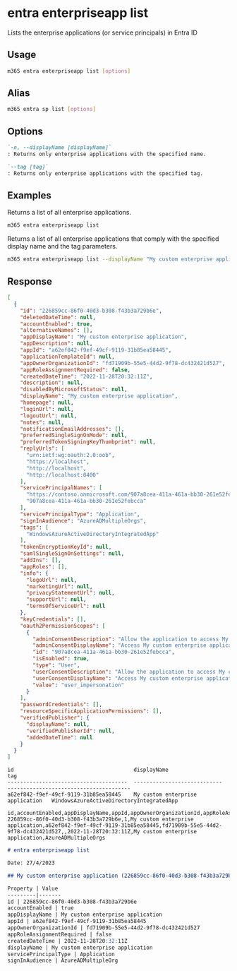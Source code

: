 
# entra enterpriseapp list

Lists the enterprise applications (or service principals) in Entra ID

## Usage

```sh
m365 entra enterpriseapp list [options]
```

## Alias

```sh
m365 entra sp list [options]
```

## Options

```md definition-list
`-n, --displayName [displayName]`
: Returns only enterprise applications with the specified name.

`--tag [tag]`
: Returns only enterprise applications with the specified tag.
```

<Global />

## Examples

Returns a list of all enterprise applications.

```sh
m365 entra enterpriseapp list
```

Returns a list of all enterprise applications that comply with the specified display name and the tag parameters.

```sh
m365 entra enterpriseapp list --displayName "My custom enterprise application" --tag "WindowsAzureActiveDirectoryIntegratedApp"
```

## Response

<Tabs>
  <TabItem value="JSON">

  ```json
  [
    {
      "id": "226859cc-86f0-40d3-b308-f43b3a729b6e",
      "deletedDateTime": null,
      "accountEnabled": true,
      "alternativeNames": [],
      "appDisplayName": "My custom enterprise application",
      "appDescription": null,
      "appId": "a62ef842-f9ef-49cf-9119-31b85ea58445",
      "applicationTemplateId": null,
      "appOwnerOrganizationId": "fd71909b-55e5-44d2-9f78-dc432421d527",
      "appRoleAssignmentRequired": false,
      "createdDateTime": "2022-11-28T20:32:11Z",
      "description": null,
      "disabledByMicrosoftStatus": null,
      "displayName": "My custom enterprise application",
      "homepage": null,
      "loginUrl": null,
      "logoutUrl": null,
      "notes": null,
      "notificationEmailAddresses": [],
      "preferredSingleSignOnMode": null,
      "preferredTokenSigningKeyThumbprint": null,
      "replyUrls": [
        "urn:ietf:wg:oauth:2.0:oob",
        "https://localhost",
        "http://localhost",
        "http://localhost:8400"
      ],
      "servicePrincipalNames": [
        "https://contoso.onmicrosoft.com/907a8cea-411a-461a-bb30-261e52febcca",
        "907a8cea-411a-461a-bb30-261e52febcca"
      ],
      "servicePrincipalType": "Application",
      "signInAudience": "AzureADMultipleOrgs",
      "tags": [
        "WindowsAzureActiveDirectoryIntegratedApp"
      ],
      "tokenEncryptionKeyId": null,
      "samlSingleSignOnSettings": null,
      "addIns": [],
      "appRoles": [],
      "info": {
        "logoUrl": null,
        "marketingUrl": null,
        "privacyStatementUrl": null,
        "supportUrl": null,
        "termsOfServiceUrl": null
      },
      "keyCredentials": [],
      "oauth2PermissionScopes": [
        {
          "adminConsentDescription": "Allow the application to access My custom enterprise application on behalf of the signed-in user.",
          "adminConsentDisplayName": "Access My custom enterprise application",
          "id": "907a8cea-411a-461a-bb30-261e52febcca",
          "isEnabled": true,
          "type": "User",
          "userConsentDescription": "Allow the application to access My custom enterprise application on your behalf.",
          "userConsentDisplayName": "Access My custom enterprise application",
          "value": "user_impersonation"
        }
      ],
      "passwordCredentials": [],
      "resourceSpecificApplicationPermissions": [],
      "verifiedPublisher": {
        "displayName": null,
        "verifiedPublisherId": null,
        "addedDateTime": null
      }
    }
  ]
  ```

  </TabItem>
  <TabItem value="Text">

  ```text
  id                                      displayName                   tag
  --------------------------------------  ----------------------------  ---------------------------------------
  a62ef842-f9ef-49cf-9119-31b85ea58445    My custom enterprise application   WindowsAzureActiveDirectoryIntegratedApp
  ```

  </TabItem>
  <TabItem value="CSV">

  ```csv
  id,accountEnabled,appDisplayName,appId,appOwnerOrganizationId,appRoleAssignmentRequired,createdDateTime,displayName,servicePrincipalType,signInAudience
  226859cc-86f0-40d3-b308-f43b3a729b6e,1,My custom enterprise application,a62ef842-f9ef-49cf-9119-31b85ea58445,fd71909b-55e5-44d2-9f78-dc432421d527,,2022-11-28T20:32:11Z,My custom enterprise application,AzureADMultipleOrgs
  ```
    
  </TabItem>
  <TabItem value="Markdown">

  ```md
  # entra enterpriseapp list

  Date: 27/4/2023

  ## My custom enterprise application (226859cc-86f0-40d3-b308-f43b3a729b6e)

  Property | Value
  ---------|-------
  id | 226859cc-86f0-40d3-b308-f43b3a729b6e
  accountEnabled | true
  appDisplayName | My custom enterprise application
  appId | a62ef842-f9ef-49cf-9119-31b85ea58445
  appOwnerOrganizationId | fd71909b-55e5-44d2-9f78-dc432421d527
  appRoleAssignmentRequired | false
  createdDateTime | 2022-11-28T20:32:11Z
  displayName | My custom enterprise application
  servicePrincipalType | Application
  signInAudience | AzureADMultipleOrg
  ```

  </TabItem>
</Tabs>
